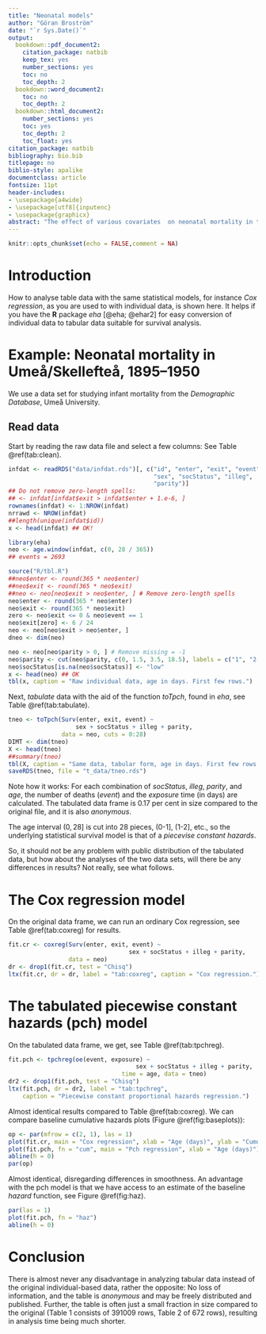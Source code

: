 ```yaml
---
title: "Neonatal models"
author: "Göran Broström"
date: "`r Sys.Date()`"
output:
  bookdown::pdf_document2:
    citation_package: natbib
    keep_tex: yes
    number_sections: yes
    toc: no
    toc_depth: 2
  bookdown::word_document2:
    toc: no
    toc_depth: 2
  bookdown::html_document2:
    number_sections: yes
    toc: yes
    toc_depth: 2
    toc_float: yes
citation_package: natbib
bibliography: bio.bib
titlepage: no
biblio-style: apalike
documentclass: article
fontsize: 11pt
header-includes:
- \usepackage{a4wide}    
- \usepackage[utf8]{inputenc}
- \usepackage{graphicx}
abstract: "The effect of various covariates  on neonatal mortality in the Umeå region 1895--1950 is studied as an example of how to do it with tabular, anonymised data."
---
```


```r
knitr::opts_chunk$set(echo = FALSE,comment = NA)
```

# Introduction

How to analyse table data with the same statistical models, for instance *Cox regression*,
as you are used to with individual data, is shown here. It helps if you have the 
**R** package *eha* [@eha; @ehar2] for easy conversion of individual data to tabular data
suitable for survival analysis.

# Example: Neonatal mortality in Umeå/Skellefteå, 1895--1950

We use a data set for studying infant mortality from the *Demographic Database*,
Umeå University.

## Read data

Start by reading the raw data file and select a few columns: See Table \@ref(tab:clean).

```r
infdat <- readRDS("data/infdat.rds")[, c("id", "enter", "exit", "event", 
                                         "sex", "socStatus", "illeg",  
                                         "parity")]
## Do not remove zero-length spells:
## <- infdat[infdat$exit > infdat$enter + 1.e-6, ] 
rownames(infdat) <- 1:NROW(infdat)
nrrawd <- NROW(infdat)
##length(unique(infdat$id))
x <- head(infdat) ## OK!
```


```r
library(eha)
neo <- age.window(infdat, c(0, 28 / 365))
## events = 2693
```

```r
source("R/tbl.R")
##neo$enter <- round(365 * neo$enter)
##neo$exit <- round(365 * neo$exit)
##neo <- neo[neo$exit > neo$enter, ] # Remove zero-length spells
neo$enter <- round(365 * neo$enter)
neo$exit <- round(365 * neo$exit)
zero <- neo$exit <= 0 & neo$event == 1
neo$exit[zero] <- 6 / 24
neo <- neo[neo$exit > neo$enter, ]
dneo <- dim(neo)

```


```r
neo <- neo[neo$parity > 0, ] # Remove missing = -1
neo$parity <- cut(neo$parity, c(0, 1.5, 3.5, 18.5), labels = c("1", "2-3", "4+"))
neo$socStatus[is.na(neo$socStatus)] <- "low"
x <- head(neo) ## OK
tbl(x, caption = "Raw individual data, age in days. First few rows.")
```

Next, *tabulate* data with the aid of the function *toTpch*, found in *eha*, see Table \@ref(tab:tabulate).

```r
tneo <- toTpch(Surv(enter, exit, event) ~  
                   sex + socStatus + illeg + parity, 
               data = neo, cuts = 0:28)
DIMT <- dim(tneo)
X <- head(tneo)
##summary(tneo)
tbl(X, caption = "Same data, tabular form, age in days. First few rows.")
saveRDS(tneo, file = "t_data/tneo.rds")
```

Note how it works: For each combination of *socStatus*, *illeg*, *parity*,
 and *age*, the number of deaths (*event*)
and the *exposure* time (in days) are calculated. The tabulated data frame is 
0.17 per cent in size compared to the original file, and it is also *anonymous*.

The age interval $(0, 28]$ is cut into 28 pieces, (0-1], (1-2], etc., so the underlying statistical survival model is that of a *piecevise constant hazards*.

So, it should not be any problem with public distribution of the tabulated data, but how about the analyses of the two data sets, will there be any differences in results? Not really, see what follows.

# The Cox regression model

On the original data frame, we can run an ordinary Cox regression, see Table 
\@ref(tab:coxreg) for results.

```r
fit.cr <- coxreg(Surv(enter, exit, event) ~ 
                                  sex + socStatus + illeg + parity,
                 data = neo) 
dr <- drop1(fit.cr, test = "Chisq")
ltx(fit.cr, dr = dr, label = "tab:coxreg", caption = "Cox regression.")
```

# The tabulated piecewise constant hazards (pch) model

On the tabulated data frame, we get, see Table \@ref(tab:tpchreg).

```r
fit.pch <- tpchreg(oe(event, exposure) ~ 
                                    sex + socStatus + illeg + parity,
                                time = age, data = tneo)
dr2 <- drop1(fit.pch, test = "Chisq")
ltx(fit.pch, dr = dr2, label = "tab:tpchreg", 
    caption = "Piecewise constant proportional hazards regression.")
```

Almost identical results compared to Table \@ref(tab:coxreg). We can compare 
baseline cumulative hazards plots (Figure \@ref(fig:baseplots)):

```r
op <- par(mfrow = c(2, 1), las = 1)
plot(fit.cr, main = "Cox regression", xlab = "Age (days)", ylab = "Cumulative hazard")
plot(fit.pch, fn = "cum", main = "Pch regression", xlab = "Age (days)")
abline(h = 0)
par(op)
```
 
 Almost identical, disregarding differences in smoothness. An advantage with the 
 pch model is that we have access to an estimate of the baseline *hazard* function,
 see Figure \@ref(fig:haz).

```r
par(las = 1)
plot(fit.pch, fn = "haz")
abline(h = 0)
```
 
# Conclusion

There is almost never any disadvantage in analyzing tabular data instead of the original individual-based data, rather the opposite: No loss of information, and the table is *anonymous* and may be freely distributed and published. Further, the table is often just a small fraction in size
compared to the original (Table 1 consists of 391009 rows, Table 2 of 672 rows), resulting in analysis time being much shorter. 

